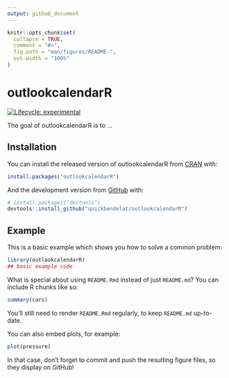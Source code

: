 ```yaml
---
output: github_document
---
```


<!-- README.md is generated from README.Rmd. Please edit that file -->

```r
knitr::opts_chunk$set(
  collapse = TRUE,
  comment = "#>",
  fig.path = "man/figures/README-",
  out.width = "100%"
)
```

# outlookcalendarR

<!-- badges: start -->
[![Lifecycle: experimental](https://img.shields.io/badge/lifecycle-experimental-orange.svg)](https://www.tidyverse.org/lifecycle/#experimental)
<!-- badges: end -->

The goal of outlookcalendarR is to ...

## Installation

You can install the released version of outlookcalendarR from [CRAN](https://CRAN.R-project.org) with:

``` r
install.packages("outlookcalendarR")
```

And the development version from [GitHub](https://github.com/) with:

``` r
# install.packages("devtools")
devtools::install_github("quickbendelat/outlookcalendarR")
```
## Example

This is a basic example which shows you how to solve a common problem:

```r
library(outlookcalendarR)
## basic example code
```

What is special about using `README.Rmd` instead of just `README.md`? You can include R chunks like so:

```r
summary(cars)
```

You'll still need to render `README.Rmd` regularly, to keep `README.md` up-to-date.

You can also embed plots, for example:

```r
plot(pressure)
```

In that case, don't forget to commit and push the resulting figure files, so they display on GitHub!
